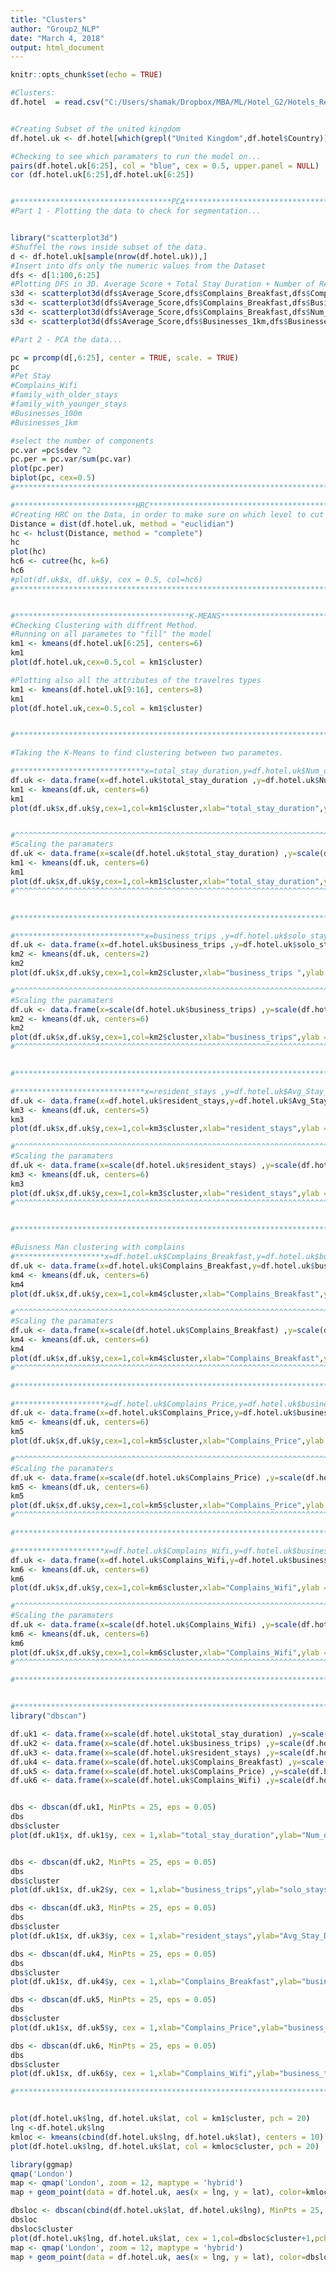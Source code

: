 ---
title: "Clusters"
author: "Group2_NLP"
date: "March 4, 2018"
output: html_document
---

```{r setup, include=FALSE}
knitr::opts_chunk$set(echo = TRUE)
```

```{r}
#Clusters:
df.hotel  = read.csv("C:/Users/shamak/Dropbox/MBA/ML/Hotel_G2/Hotels_Review_Aggregated_2.csv")


#Creating Subset of the united kingdom
df.hotel.uk <- df.hotel[which(grepl("United Kingdom",df.hotel$Country)),]

#Checking to see which paramaters to run the model on...
pairs(df.hotel.uk[6:25], col = "blue", cex = 0.5, upper.panel = NULL)
cor (df.hotel.uk[6:25],df.hotel.uk[6:25])


#***********************************PCA***************************************************************
#Part 1 - Plotting the data to check for segmentation...


library("scatterplot3d")
#Shuffel the rows inside subset of the data.
d <- df.hotel.uk[sample(nrow(df.hotel.uk)),]
#Insert into dfs only the numeric values from the Dataset
dfs <- d[1:100,6:25] 
#Plotting DFS in 3D. Average Score + Total Stay Duration + Number of Reviews.
s3d <- scatterplot3d(dfs$Average_Score,dfs$Complains_Breakfast,dfs$Complains_Price,main="3D Scatterplot",color=dfs$Num_of_Reviews+1)
s3d <- scatterplot3d(dfs$Average_Score,dfs$Complains_Breakfast,dfs$Businesses_1km,main="3D Scatterplot",color=dfs$Num_of_Reviews+1)
s3d <- scatterplot3d(dfs$Average_Score,dfs$Complains_Breakfast,dfs$Num_of_Reviews,main="3D Scatterplot",color=dfs$Num_of_Reviews+1)
s3d <- scatterplot3d(dfs$Average_Score,dfs$Businesses_1km,dfs$Businesses_5km,main="3D Scatterplot",color=dfs$Num_of_Reviews+1)

#Part 2 - PCA the data...

pc = prcomp(d[,6:25], center = TRUE, scale. = TRUE)
pc
#Pet Stay
#Complains_Wifi
#family_with_older_stays
#family_with_younger_stays
#Businesses_100m
#Businesses_1km

#select the number of components
pc.var =pc$sdev ^2
pc.per = pc.var/sum(pc.var)
plot(pc.per)
biplot(pc, cex=0.5)
#*****************************************************************************************************

#***************************HRC************************************************************************
#Creating HRC on the Data, in order to make sure on which level to cut the tree.
Distance = dist(df.hotel.uk, method = "euclidian")
hc <- hclust(Distance, method = "complete")
hc
plot(hc)
hc6 <- cutree(hc, k=6)
hc6
#plot(df.uk$x, df.uk$y, cex = 0.5, col=hc6)
#******************************************************************************************************


#***************************************K-MEANS********************************************************
#Checking Clustering with diffrent Method.
#Running on all parametes to "fill" the model
km1 <- kmeans(df.hotel.uk[6:25], centers=6)
km1
plot(df.hotel.uk,cex=0.5,col = km1$cluster)

#Plotting also all the attributes of the travelres types
km1 <- kmeans(df.hotel.uk[9:16], centers=8)
km1
plot(df.hotel.uk,cex=0.5,col = km1$cluster)


#******************************************************************************************************

#Taking the K-Means to find clustering between two parametes.

#*****************************x=total_stay_duration,y=df.hotel.uk$Num_of_Reviews***********************
df.uk <- data.frame(x=df.hotel.uk$total_stay_duration ,y=df.hotel.uk$Num_of_Reviews)
km1 <- kmeans(df.uk, centers=6)
km1
plot(df.uk$x,df.uk$y,cex=1,col=km1$cluster,xlab="total_stay_duration",ylab = "Num_of_Reviews",pch=16)


#^^^^^^^^^^^^^^^^^^^^^^^^^^^^^^^^^^^^^^^^^^^^^^^^^^^^^^^^^^^^^^^^^^^^^^^^^^^^^^^^^^^^^^^^^^^^^^^^^^^^^^
#Scaling the paramaters
df.uk <- data.frame(x=scale(df.hotel.uk$total_stay_duration) ,y=scale(df.hotel.uk$Num_of_Reviews))
km1 <- kmeans(df.uk, centers=6)
km1
plot(df.uk$x,df.uk$y,cex=1,col=km1$cluster,xlab="total_stay_duration",ylab = "Num_of_Reviews",pch=16)
#^^^^^^^^^^^^^^^^^^^^^^^^^^^^^^^^^^^^^^^^^^^^^^^^^^^^^^^^^^^^^^^^^^^^^^^^^^^^^^^^^^^^^^^^^^^^^^^^^^^^^^


#******************************************************************************************************

#*****************************x=business_trips ,y=df.hotel.uk$solo_stays*******************************
df.uk <- data.frame(x=df.hotel.uk$business_trips ,y=df.hotel.uk$solo_stays)
km2 <- kmeans(df.uk, centers=2)
km2
plot(df.uk$x,df.uk$y,cex=1,col=km2$cluster,xlab="business_trips ",ylab = "solo_stays",pch=16)

#^^^^^^^^^^^^^^^^^^^^^^^^^^^^^^^^^^^^^^^^^^^^^^^^^^^^^^^^^^^^^^^^^^^^^^^^^^^^^^^^^^^^^^^^^^^^^^^^^^^^^^
#Scaling the paramaters
df.uk <- data.frame(x=scale(df.hotel.uk$business_trips) ,y=scale(df.hotel.uk$solo_stays))
km2 <- kmeans(df.uk, centers=6)
km2
plot(df.uk$x,df.uk$y,cex=1,col=km2$cluster,xlab="business_trips",ylab = "solo_stays",pch=16)
#^^^^^^^^^^^^^^^^^^^^^^^^^^^^^^^^^^^^^^^^^^^^^^^^^^^^^^^^^^^^^^^^^^^^^^^^^^^^^^^^^^^^^^^^^^^^^^^^^^^^^^


#******************************************************************************************************

#*****************************x=resident_stays ,y=df.hotel.uk$Avg_Stay_Duration************************
df.uk <- data.frame(x=df.hotel.uk$resident_stays,y=df.hotel.uk$Avg_Stay_Duration)
km3 <- kmeans(df.uk, centers=5)
km3
plot(df.uk$x,df.uk$y,cex=1,col=km3$cluster,xlab="resident_stays",ylab = "Avg_Stay_Duration",pch=16)

#^^^^^^^^^^^^^^^^^^^^^^^^^^^^^^^^^^^^^^^^^^^^^^^^^^^^^^^^^^^^^^^^^^^^^^^^^^^^^^^^^^^^^^^^^^^^^^^^^^^^^^
#Scaling the paramaters
df.uk <- data.frame(x=scale(df.hotel.uk$resident_stays) ,y=scale(df.hotel.uk$Avg_Stay_Duration))
km3 <- kmeans(df.uk, centers=6)
km3
plot(df.uk$x,df.uk$y,cex=1,col=km3$cluster,xlab="resident_stays",ylab = "Avg_Stay_Duration",pch=16)
#^^^^^^^^^^^^^^^^^^^^^^^^^^^^^^^^^^^^^^^^^^^^^^^^^^^^^^^^^^^^^^^^^^^^^^^^^^^^^^^^^^^^^^^^^^^^^^^^^^^^^^


#******************************************************************************************************

#Buisness Man clustering with complains
#********************x=df.hotel.uk$Complains_Breakfast,y=df.hotel.uk$business_trips********************
df.uk <- data.frame(x=df.hotel.uk$Complains_Breakfast,y=df.hotel.uk$business_trips)
km4 <- kmeans(df.uk, centers=6)
km4
plot(df.uk$x,df.uk$y,cex=1,col=km4$cluster,xlab="Complains_Breakfast",ylab = "business_trips",pch=16)

#^^^^^^^^^^^^^^^^^^^^^^^^^^^^^^^^^^^^^^^^^^^^^^^^^^^^^^^^^^^^^^^^^^^^^^^^^^^^^^^^^^^^^^^^^^^^^^^^^^^^^^
#Scaling the paramaters
df.uk <- data.frame(x=scale(df.hotel.uk$Complains_Breakfast) ,y=scale(df.hotel.uk$business_trips))
km4 <- kmeans(df.uk, centers=6)
km4
plot(df.uk$x,df.uk$y,cex=1,col=km4$cluster,xlab="Complains_Breakfast",ylab = "business_trips",pch=16)
#^^^^^^^^^^^^^^^^^^^^^^^^^^^^^^^^^^^^^^^^^^^^^^^^^^^^^^^^^^^^^^^^^^^^^^^^^^^^^^^^^^^^^^^^^^^^^^^^^^^^^^

#******************************************************************************************************

#********************x=df.hotel.uk$Complains_Price,y=df.hotel.uk$business_trips************************
df.uk <- data.frame(x=df.hotel.uk$Complains_Price,y=df.hotel.uk$business_trips)
km5 <- kmeans(df.uk, centers=6)
km5
plot(df.uk$x,df.uk$y,cex=1,col=km5$cluster,xlab="Complains_Price",ylab = "business_trips",pch=16)

#^^^^^^^^^^^^^^^^^^^^^^^^^^^^^^^^^^^^^^^^^^^^^^^^^^^^^^^^^^^^^^^^^^^^^^^^^^^^^^^^^^^^^^^^^^^^^^^^^^^^^^
#Scaling the paramaters
df.uk <- data.frame(x=scale(df.hotel.uk$Complains_Price) ,y=scale(df.hotel.uk$business_trips))
km5 <- kmeans(df.uk, centers=6)
km5
plot(df.uk$x,df.uk$y,cex=1,col=km5$cluster,xlab="Complains_Price",ylab = "business_trips",pch=16)
#^^^^^^^^^^^^^^^^^^^^^^^^^^^^^^^^^^^^^^^^^^^^^^^^^^^^^^^^^^^^^^^^^^^^^^^^^^^^^^^^^^^^^^^^^^^^^^^^^^^^^^

#******************************************************************************************************

#********************x=df.hotel.uk$Complains_Wifi,y=df.hotel.uk$business_trips*************************
df.uk <- data.frame(x=df.hotel.uk$Complains_Wifi,y=df.hotel.uk$business_trips)
km6 <- kmeans(df.uk, centers=6)
km6
plot(df.uk$x,df.uk$y,cex=1,col=km6$cluster,xlab="Complains_Wifi",ylab = "business_trips",pch=16)

#^^^^^^^^^^^^^^^^^^^^^^^^^^^^^^^^^^^^^^^^^^^^^^^^^^^^^^^^^^^^^^^^^^^^^^^^^^^^^^^^^^^^^^^^^^^^^^^^^^^^^^
#Scaling the paramaters
df.uk <- data.frame(x=scale(df.hotel.uk$Complains_Wifi) ,y=scale(df.hotel.uk$business_trips))
km6 <- kmeans(df.uk, centers=6)
km6
plot(df.uk$x,df.uk$y,cex=1,col=km6$cluster,xlab="Complains_Wifi",ylab = "business_trips",pch=16)
#^^^^^^^^^^^^^^^^^^^^^^^^^^^^^^^^^^^^^^^^^^^^^^^^^^^^^^^^^^^^^^^^^^^^^^^^^^^^^^^^^^^^^^^^^^^^^^^^^^^^^^

#******************************************************************************************************


#******************************************************************************************************
library("dbscan")

df.uk1 <- data.frame(x=scale(df.hotel.uk$total_stay_duration) ,y=scale(df.hotel.uk$Num_of_Reviews))
df.uk2 <- data.frame(x=scale(df.hotel.uk$business_trips) ,y=scale(df.hotel.uk$solo_stays))
df.uk3 <- data.frame(x=scale(df.hotel.uk$resident_stays) ,y=scale(df.hotel.uk$Avg_Stay_Duration))
df.uk4 <- data.frame(x=scale(df.hotel.uk$Complains_Breakfast) ,y=scale(df.hotel.uk$business_trips))
df.uk5 <- data.frame(x=scale(df.hotel.uk$Complains_Price) ,y=scale(df.hotel.uk$business_trips))
df.uk6 <- data.frame(x=scale(df.hotel.uk$Complains_Wifi) ,y=scale(df.hotel.uk$business_trips))


dbs <- dbscan(df.uk1, MinPts = 25, eps = 0.05)
dbs
dbs$cluster
plot(df.uk1$x, df.uk1$y, cex = 1,xlab="total_stay_duration",ylab="Num_of_Reviews", col=dbs$cluster,pch=16)


dbs <- dbscan(df.uk2, MinPts = 25, eps = 0.05)
dbs
dbs$cluster
plot(df.uk1$x, df.uk2$y, cex = 1,xlab="business_trips",ylab="solo_stays", col=dbs$cluster,pch=16)

dbs <- dbscan(df.uk3, MinPts = 25, eps = 0.05)
dbs
dbs$cluster
plot(df.uk1$x, df.uk3$y, cex = 1,xlab="resident_stays",ylab="Avg_Stay_Duration", col=dbs$cluster,pch=16)

dbs <- dbscan(df.uk4, MinPts = 25, eps = 0.05)
dbs
dbs$cluster
plot(df.uk1$x, df.uk4$y, cex = 1,xlab="Complains_Breakfast",ylab="business_trips", col=dbs$cluster,pch=16)

dbs <- dbscan(df.uk5, MinPts = 25, eps = 0.05)
dbs
dbs$cluster
plot(df.uk1$x, df.uk5$y, cex = 1,xlab="Complains_Price",ylab="business_trips", col=dbs$cluster,pch=16)

dbs <- dbscan(df.uk6, MinPts = 25, eps = 0.05)
dbs
dbs$cluster
plot(df.uk1$x, df.uk6$y, cex = 1,xlab="Complains_Wifi",ylab="business_trips", col=dbs$cluster,pch=16)

#******************************************************************************************************


plot(df.hotel.uk$lng, df.hotel.uk$lat, col = km1$cluster, pch = 20)
lng <-df.hotel.uk$lng
kmloc <- kmeans(cbind(df.hotel.uk$lng, df.hotel.uk$lat), centers = 10)
plot(df.hotel.uk$lng, df.hotel.uk$lat, col = kmloc$cluster, pch = 20)
```
```{r}
library(ggmap)
qmap('London')
map <- qmap('London', zoom = 12, maptype = 'hybrid')
map + geom_point(data = df.hotel.uk, aes(x = lng, y = lat), color=kmloc$cluster, size=3, alpha=0.5)
```
```{r}
dbsloc <- dbscan(cbind(df.hotel.uk$lat, df.hotel.uk$lng), MinPts = 25, eps = 0.05)
dbsloc
dbsloc$cluster
plot(df.hotel.uk$lng, df.hotel.uk$lat, cex = 1,col=dbsloc$cluster+1,pch=16)
map <- qmap('London', zoom = 12, maptype = 'hybrid')
map + geom_point(data = df.hotel.uk, aes(x = lng, y = lat), color=dbsloc$cluster, size=3, alpha=0.5)
```